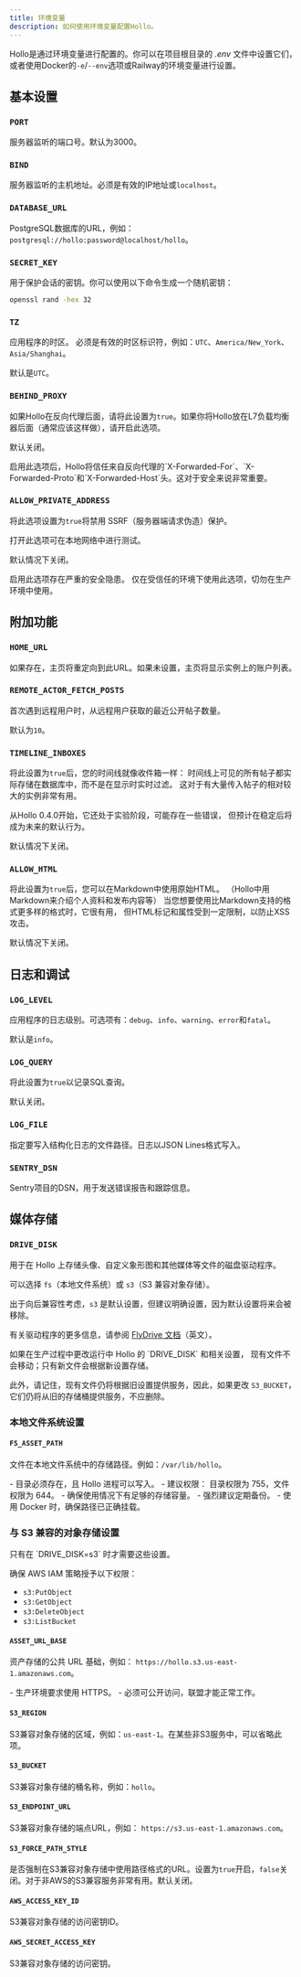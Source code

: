 ```yaml
---
title: 环境变量
description: 如何使用环境变量配置Hollo。
---
```



Hollo是通过环境变量进行配置的。你可以在项目根目录的 *.env* 文件中设置它们，或者使用Docker的`-e`/`--env`选项或Railway的环境变量进行设置。


基本设置
--------

### `PORT` <Badge text="可选" /> <Badge text="Railway中未使用" variant="tip" />

服务器监听的端口号。默认为3000。

### `BIND` <Badge text="可选" /> <Badge text="Railway中未使用" variant="tip" />

服务器监听的主机地址。必须是有效的IP地址或`localhost`。

### `DATABASE_URL` <Badge text="Railway中未使用" variant="tip" />

PostgreSQL数据库的URL，例如：`postgresql://hollo:password@localhost/hollo`。

### `SECRET_KEY` <Badge text="Railway中未使用" variant="tip" />

用于保护会话的密钥。你可以使用以下命令生成一个随机密钥：

~~~~ sh frame="none"
openssl rand -hex 32
~~~~

### `TZ` <Badge text="可选" />

应用程序的时区。
必须是有效的时区标识符，例如：`UTC`、`America/New_York`、`Asia/Shanghai`。

默认是`UTC`。

### `BEHIND_PROXY` <Badge text="可选" /> <Badge text="Railway中未使用" variant="tip" />

如果Hollo在反向代理后面，请将此设置为`true`。如果你将Hollo放在L7负载均衡器后面（通常应该这样做），请开启此选项。

默认关闭。

<Aside>
  启用此选项后，Hollo将信任来自反向代理的`X-Forwarded-For`、`X-Forwarded-Proto`和`X-Forwarded-Host`头。这对于安全来说非常重要。
</Aside>

### `ALLOW_PRIVATE_ADDRESS` <Badge text="可选" />

将此选项设置为`true`将禁用 SSRF（服务器端请求伪造）保护。

打开此选项可在本地网络中进行测试。

默认情况下关闭。

<Aside>
  启用此选项存在严重的安全隐患。
  仅在受信任的环境下使用此选项，切勿在生产环境中使用。
</Aside>


附加功能
--------

### `HOME_URL` <Badge text="可选" />

如果存在，主页将重定向到此URL。如果未设置，主页将显示实例上的账户列表。

### `REMOTE_ACTOR_FETCH_POSTS` <Badge text="可选" />

首次遇到远程用户时，从远程用户获取的最近公开帖子数量。

默认为`10`。

### `TIMELINE_INBOXES` <Badge text="可选" />

将此设置为`true`后，您的时间线就像收件箱一样：
时间线上可见的所有帖子都实际存储在数据库中，而不是在显示时实时过滤。
这对于有大量传入帖子的相对较大的实例非常有用。

从Hollo 0.4.0开始，它还处于实验阶段，可能存在一些错误，
但预计在稳定后将成为未来的默认行为。

默认情况下关闭。

### `ALLOW_HTML` <Badge text="可选" />

将此设置为`true`后，您可以在Markdown中使用原始HTML。
（Hollo中用Markdown来介绍个人资料和发布内容等）
当您想要使用比Markdown支持的格式更多样的格式时，它很有用，
但HTML标记和属性受到一定限制，以防止XSS攻击。

默认情况下关闭。


日志和调试
----------

### `LOG_LEVEL` <Badge text="可选" />

应用程序的日志级别。可选项有：`debug`、`info`、`warning`、`error`和`fatal`。

默认是`info`。

### `LOG_QUERY` <Badge text="可选" />

将此设置为`true`以记录SQL查询。

默认关闭。

### `LOG_FILE` <Badge text="可选" />

指定要写入结构化日志的文件路径。日志以JSON Lines格式写入。

### `SENTRY_DSN` <Badge text="可选" />

Sentry项目的DSN，用于发送错误报告和跟踪信息。


媒体存储
--------

### `DRIVE_DISK`

用于在 Hollo 上存储头像、自定义象形图和其他媒体等文件的磁盘驱动程序。

可以选择 `fs`（本地文件系统）或 `s3`（S3 兼容对象存储）。

出于向后兼容性考虑，`s3` 是默认设置，但建议明确设置，因为默认设置将来会被移除。

有关驱动程序的更多信息，请参阅 [FlyDrive 文档]（英文）。

<Aside type="caution">
  如果在生产过程中更改运行中 Hollo 的 `DRIVE_DISK` 和相关设置，
  现有文件不会移动；只有新文件会根据新设置存储。

  此外，请记住，现有文件仍将根据旧设置提供服务，因此，如果更改 `S3_BUCKET`，
  它们仍将从旧的存储桶提供服务，不应删除。
</Aside>

[FlyDrive 文档]: https://flydrive.dev/docs/drive_manager

### 本地文件系统设置

#### `FS_ASSET_PATH` <Badge text="FS 驱动程序必填" variant="note" />

文件在本地文件系统中的存储路径。例如：`/var/lib/hollo`。

<Aside>
  - 目录必须存在，且 Hollo 进程可以写入。
  - 建议权限： 目录权限为 755，文件权限为 644。
  - 确保使用情况下有足够的存储容量。
  - 强烈建议定期备份。
  - 使用 Docker 时，确保路径已正确挂载。
</Aside>

### 与 S3 兼容的对象存储设置

<Aside>
  只有在 `DRIVE_DISK=s3` 时才需要这些设置。

  确保 AWS IAM 策略授予以下权限：

  - `s3:PutObject`
  - `s3:GetObject`
  - `s3:DeleteObject`
  - `s3:ListBucket`
</Aside>

#### `ASSET_URL_BASE` <Badge text="S3 驱动程序必填" variant="caution" />

资产存储的公共 URL 基础，例如：
`https://hollo.s3.us-east-1.amazonaws.com`。

<Aside type="caution">
  - 生产环境要求使用 HTTPS。
  - 必须可公开访问，联盟才能正常工作。
</Aside>

#### `S3_REGION` <Badge text="S3 驱动程序必填" variant="caution" />

S3兼容对象存储的区域，例如：`us-east-1`。在某些非S3服务中，可以省略此项。

#### `S3_BUCKET` <Badge text="S3 驱动程序必填" variant="caution" />

S3兼容对象存储的桶名称，例如：`hollo`。

#### `S3_ENDPOINT_URL` <Badge text="S3 驱动程序必填" variant="caution" />

S3兼容对象存储的端点URL，例如：
`https://s3.us-east-1.amazonaws.com`。

#### `S3_FORCE_PATH_STYLE`

是否强制在S3兼容对象存储中使用路径格式的URL。设置为`true`开启，`false`关闭。对于非AWS的S3兼容服务非常有用。默认关闭。

#### `AWS_ACCESS_KEY_ID` <Badge text="S3 驱动程序必填" variant="caution" />

S3兼容对象存储的访问密钥ID。

#### `AWS_SECRET_ACCESS_KEY` <Badge text="S3 驱动程序必填" variant="caution" />

S3兼容对象存储的访问密钥。
